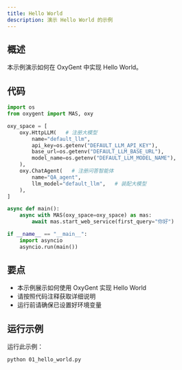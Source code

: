 ```yaml
---
title: Hello World
description: 演示 Hello World 的示例
---
```


## 概述

本示例演示如何在 OxyGent 中实现 Hello World。

## 代码

```python
import os
from oxygent import MAS, oxy

oxy_space = [
    oxy.HttpLLM(   # 注册大模型
        name="default_llm",
        api_key=os.getenv("DEFAULT_LLM_API_KEY"),
        base_url=os.getenv("DEFAULT_LLM_BASE_URL"),
        model_name=os.getenv("DEFAULT_LLM_MODEL_NAME"),
    ),
    oxy.ChatAgent(   # 注册问答智能体
        name="QA_agent",
        llm_model="default_llm",   # 装配大模型
    ),
]

async def main():
    async with MAS(oxy_space=oxy_space) as mas:
        await mas.start_web_service(first_query="你好")

if __name__ == "__main__":
    import asyncio
    asyncio.run(main())
```

## 要点

- 本示例展示如何使用 OxyGent 实现 Hello World
- 请按照代码注释获取详细说明
- 运行前请确保已设置好环境变量

## 运行示例

运行此示例：

```bash
python 01_hello_world.py
```
